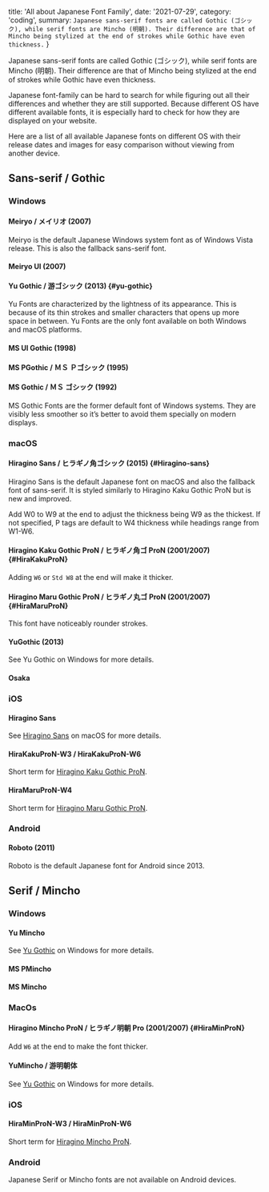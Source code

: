 
  title: 'All about Japanese Font Family',
  date: '2021-07-29',
  category: 'coding',
  summary: `Japanese sans-serif fonts are called Gothic (ゴシック), while serif fonts are Mincho (明朝). Their difference are that of Mincho being stylized at the end of strokes while Gothic have even thickness.`
}


Japanese sans-serif fonts are called Gothic (ゴシック), while serif fonts are Mincho (明朝). Their difference are that of Mincho being stylized at the end of strokes while Gothic have even thickness.

Japanese font-family can be hard to search for while figuring out all their differences and whether they are still supported. Because different OS have different available fonts, it is especially hard to check for how they are displayed on your website.

Here are a list of all available Japanese fonts on different OS with their release dates and images for easy comparison without viewing from another device.

## Sans-serif / Gothic

### Windows

#### Meiryo / メイリオ (2007)
Meiryo is the default Japanese Windows system font as of Windows Vista release. This is also the fallback sans-serif font.

#### Meiryo UI (2007)

#### Yu Gothic / 游ゴシック (2013) {#yu-gothic}
Yu Fonts are characterized by the lightness of its appearance. This is because of its thin strokes and smaller characters that opens up more space in between. Yu Fonts are the only font available on both Windows and macOS platforms.

#### MS UI Gothic (1998)

#### MS PGothic / ＭＳ Ｐゴシック (1995)

#### MS Gothic / ＭＳ ゴシック (1992)

MS Gothic Fonts are the former default font of Windows systems. They are visibly less smoother so it’s better to avoid them specially on modern displays.

### macOS

#### Hiragino Sans / ヒラギノ角ゴシック (2015) {#Hiragino-sans}

Hiragino Sans is the default Japanese font on macOS and also the fallback font of sans-serif. It is styled similarly to Hiragino Kaku Gothic ProN but is new and improved.

Add W0 to W9 at the end to adjust the thickness being W9 as the thickest. If not specified, P tags are default to W4 thickness while headings range from W1-W6.

#### Hiragino Kaku Gothic ProN / ヒラギノ角ゴ ProN (2001/2007) {#HiraKakuProN}

Adding `W6` or `Std W8` at the end will make it thicker.

#### Hiragino Maru Gothic ProN / ヒラギノ丸ゴ ProN (2001/2007) {#HiraMaruProN}

This font have noticeably rounder strokes.

#### YuGothic (2013)

See Yu Gothic on Windows for more details.

#### Osaka

### iOS

#### Hiragino Sans

See [Hiragino Sans](#Hiragino-sans) on macOS for more details.

#### HiraKakuProN-W3 / HiraKakuProN-W6

Short term for [Hiragino Kaku Gothic ProN](#HiraKakuProN).

#### HiraMaruProN-W4

Short term for [Hiragino Maru Gothic ProN](#HiraMaruProN).

### Android

#### Roboto (2011)

Roboto is the default Japanese font for Android since 2013.

## Serif / Mincho

### Windows

#### Yu Mincho
See [Yu Gothic](#yu-gothic) on Windows for more details.

#### MS PMincho

#### MS Mincho

### MacOs

#### Hiragino Mincho ProN / ヒラギノ明朝 Pro (2001/2007) {#HiraMinProN}

Add `W6` at the end to make the font thicker.

#### YuMincho / 游明朝体

See [Yu Gothic](#yu-gothic) on Windows for more details.


### iOS

#### HiraMinProN-W3 / HiraMinProN-W6

Short term for [Hiragino Mincho ProN](#HiraMinProN).

### Android

Japanese Serif or Mincho fonts are not available on Android devices.